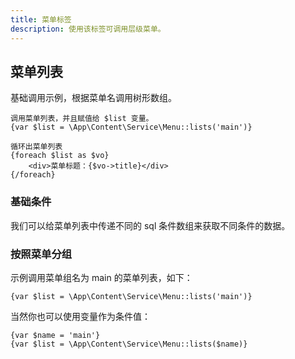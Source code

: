 ```yaml
---
title: 菜单标签
description: 使用该标签可调用层级菜单。
---
```


## 菜单列表

基础调用示例，根据菜单名调用树形数组。

```latte
调用菜单列表，并且赋值给 $list 变量。
{var $list = \App\Content\Service\Menu::lists('main')}

循环出菜单列表
{foreach $list as $vo}
	<div>菜单标题：{$vo->title}</div>
{/foreach}

```

### 基础条件

我们可以给菜单列表中传递不同的 sql 条件数组来获取不同条件的数据。

### 按照菜单分组

示例调用菜单组名为 main 的菜单列表，如下：

```latte
{var $list = \App\Content\Service\Menu::lists('main')}
```

当然你也可以使用变量作为条件值：

```latte
{var $name = 'main'}
{var $list = \App\Content\Service\Menu::lists($name)}
```

